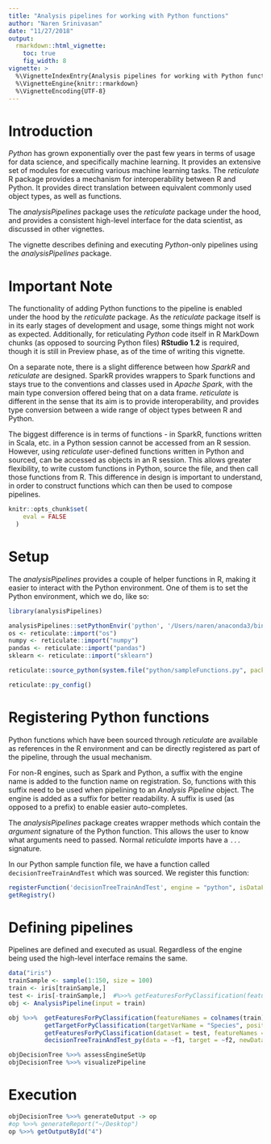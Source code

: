 ```yaml
---
title: "Analysis pipelines for working with Python functions"
author: "Naren Srinivasan"
date: "11/27/2018"
output: 
  rmarkdown::html_vignette:
    toc: true
    fig_width: 8
vignette: >
  %\VignetteIndexEntry{Analysis pipelines for working with Python functions}
  %\VignetteEngine{knitr::rmarkdown}
  %\VignetteEncoding{UTF-8}
---
```

# Introduction

*Python* has grown exponentially over the past few years in terms of usage for data science, and specifically machine learning. It provides an extensive set of modules for executing various machine learning tasks. The *reticulate* R package provides a mechanism for interoperability between R and Python. It provides direct translation between equivalent commonly used object types, as well as functions.

The *analysisPipelines* package uses the *reticulate* package under the hood, and provides a consistent high-level interface for the data scientist, as discussed in other vignettes.

The vignette describes defining and executing *Python*-only pipelines using the *analysisPipelines* package.

# Important Note

The functionality of adding Python functions to the pipeline is enabled under the hood by the *reticulate* package. As the *reticulate* package itself is in its early stages of development and usage, some things might not work as expected. Additionally, for reticulating *Python* code itself in R MarkDown chunks (as opposed to sourcing Python files) **RStudio 1.2** is required, though it is still in Preview phase, as of the time of writing this vignette.

On a separate note, there is a slight difference between how *SparkR* and *reticulate* are designed. SparkR provides wrappers to Spark functions and stays true to the conventions and classes used in *Apache Spark*, with the main type conversion offered being that on a data frame. *reticulate* is different in the sense that its aim is to provide interoperability, and provides type conversion between a wide range of object types between R and Python.

The biggest difference is in terms of functions - in SparkR, functions written in Scala, etc. in a Python session cannot be accessed from an R session. However, using *reticulate* user-defined functions written in Python and sourced, can be accessed as objects in an R session. This allows greater flexibility, to write custom functions in Python, source the file, and then call those functions from R. This difference in design is important to understand, in order to construct functions which can then be used to compose pipelines.
```r
knitr::opts_chunk$set(
    eval = FALSE
  )
```


# Setup

The *analysisPipelines* provides a couple of helper functions in R, making it easier to interact with the Python environment. One of them is to set the Python environment, which we do, like so:

```r

library(analysisPipelines)

analysisPipelines::setPythonEnvir('python', '/Users/naren/anaconda3/bin/python')
os <- reticulate::import("os")
numpy <- reticulate::import("numpy")
pandas <- reticulate::import("pandas")
sklearn <- reticulate::import("sklearn")

reticulate::source_python(system.file("python/sampleFunctions.py", package = "analysisPipelines"))

reticulate::py_config()
```

# Registering Python functions

Python functions which have been sourced through *reticulate* are available as references in the R environment and can be directly registered as part of the pipeline, through the usual mechanism.

For non-R engines, such as Spark and Python, a suffix with the engine name is added to the function name on registration. So, functions with this suffix need to be used when pipelining to an *Analysis Pipeline* object. The engine is added as a suffix for better readability. A suffix is used (as opposed to a prefix) to enable easier auto-completes.

The *analysisPipelines* package creates wrapper methods which contain the *argument* signature of the Python function. This allows the user to know what arguments need to passed. Normal *reticulate* imports have a `...` signature.

In our Python sample function file, we have a function called `decisionTreeTrainAndTest` which was sourced. We register this function:

```r
registerFunction('decisionTreeTrainAndTest', engine = "python", isDataFunction = F, firstArgClass = "numpy.ndarray")
getRegistry()
```

# Defining pipelines

Pipelines are defined and executed as usual. Regardless of the engine being used the high-level interface remains the same.

```r
data("iris")
trainSample <- sample(1:150, size = 100)
train <- iris[trainSample,]
test <- iris[-trainSample,]  #%>>% getFeaturesForPyClassification(featureNames = colnames(iris)[-ncol(iris)])
obj <- AnalysisPipeline(input = train)

obj %>>%  getFeaturesForPyClassification(featureNames = colnames(train)[-ncol(train)]) %>>% 
          getTargetForPyClassification(targetVarName = "Species", positiveClass = "setosa") %>>%
          getFeaturesForPyClassification(dataset = test, featureNames = colnames(test)[-ncol(test)]) %>>% 
          decisionTreeTrainAndTest_py(data = ~f1, target = ~f2, newData = ~f3, storeOutput = T) -> objDecisionTree

objDecisionTree %>>% assessEngineSetUp
objDecisionTree %>>% visualizePipeline
```

# Execution

```r
objDecisionTree %>>% generateOutput -> op
#op %>>% generateReport("~/Desktop")
op %>>% getOutputById("4")
```

